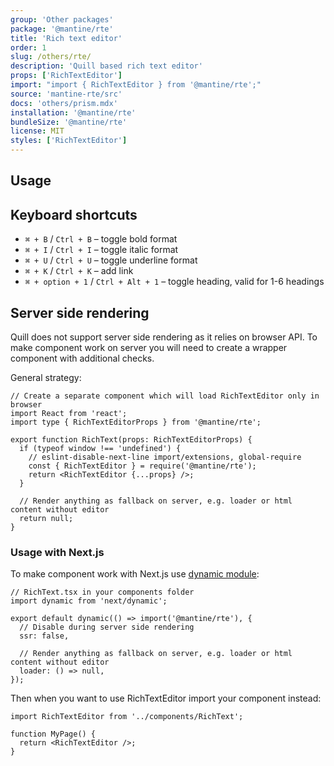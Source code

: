```yaml
---
group: 'Other packages'
package: '@mantine/rte'
title: 'Rich text editor'
order: 1
slug: /others/rte/
description: 'Quill based rich text editor'
props: ['RichTextEditor']
import: "import { RichTextEditor } from '@mantine/rte';"
source: 'mantine-rte/src'
docs: 'others/prism.mdx'
installation: '@mantine/rte'
bundleSize: '@mantine/rte'
license: MIT
styles: ['RichTextEditor']
---
```



## Usage

<Demo data={RichTextDemos.usage} />

## Keyboard shortcuts

- `⌘ + B` / `Ctrl + B` – toggle bold format
- `⌘ + I` / `Ctrl + I` – toggle italic format
- `⌘ + U` / `Ctrl + U` – toggle underline format
- `⌘ + K` / `Ctrl + K` – add link
- `⌘ + option + 1` / `Ctrl + Alt + 1` – toggle heading, valid for 1-6 headings

## Server side rendering

Quill does not support server side rendering as it relies on browser API.
To make component work on server you will need to create a wrapper component with additional checks.

General strategy:

```tsx
// Create a separate component which will load RichTextEditor only in browser
import React from 'react';
import type { RichTextEditorProps } from '@mantine/rte';

export function RichText(props: RichTextEditorProps) {
  if (typeof window !== 'undefined') {
    // eslint-disable-next-line import/extensions, global-require
    const { RichTextEditor } = require('@mantine/rte');
    return <RichTextEditor {...props} />;
  }

  // Render anything as fallback on server, e.g. loader or html content without editor
  return null;
}
```

### Usage with Next.js

To make component work with Next.js use [dynamic module](https://nextjs.org/docs/advanced-features/dynamic-import):

```tsx
// RichText.tsx in your components folder
import dynamic from 'next/dynamic';

export default dynamic(() => import('@mantine/rte'), {
  // Disable during server side rendering
  ssr: false,

  // Render anything as fallback on server, e.g. loader or html content without editor
  loader: () => null,
});
```

Then when you want to use RichTextEditor import your component instead:

```tsx
import RichTextEditor from '../components/RichText';

function MyPage() {
  return <RichTextEditor />;
}
```
